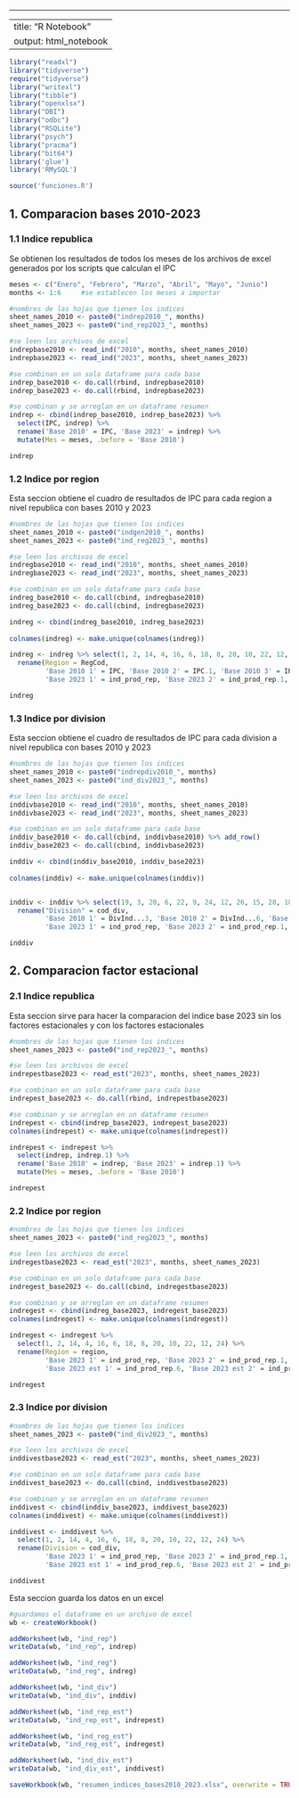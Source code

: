 ------------------------------------------------------------------------

---
title: "R Notebook"
output: html_notebook
---

```r
library("readxl")
library("tidyverse")
require("tidyverse")
library("writexl")
library("tibble")
library("openxlsx")
library("DBI")
library("odbc")
library("RSQLite")
library("psych")
library("pracma")
library("bit64")
library('glue')
library('RMySQL')

source('funciones.R')
```

## 1. Comparacion bases 2010-2023

### 1.1 Indice republica

Se obtienen los resultados de todos los meses de los archivos de excel generados por los scripts que calculan el IPC

```r
meses <- c("Enero", "Febrero", "Marzo", "Abril", "Mayo", "Junio")
months <- 1:6     #se establecen los meses a importar
```

```r
#nombres de las hojas que tienen los indices
sheet_names_2010 <- paste0("indrep2010_", months)
sheet_names_2023 <- paste0("ind_rep2023_", months)

#se leen los archivos de excel
indrepbase2010 <- read_ind("2010", months, sheet_names_2010)
indrepbase2023 <- read_ind("2023", months, sheet_names_2023)

#se combinan en un solo dataframe para cada base
indrep_base2010 <- do.call(rbind, indrepbase2010)
indrep_base2023 <- do.call(rbind, indrepbase2023)

#se combinan y se arreglan en un dataframe resumen
indrep <- cbind(indrep_base2010, indrep_base2023) %>% 
  select(IPC, indrep) %>% 
  rename('Base 2010' = IPC, 'Base 2023' = indrep) %>% 
  mutate(Mes = meses, .before = 'Base 2010')

indrep
```

### 1.2 Indice por region

Esta seccion obtiene el cuadro de resultados de IPC para cada region a nivel republica con bases 2010 y 2023

```r
#nombres de las hojas que tienen los indices
sheet_names_2010 <- paste0("indgen2010_", months)
sheet_names_2023 <- paste0("ind_reg2023_", months)

#se leen los archivos de excel
indregbase2010 <- read_ind("2010", months, sheet_names_2010)
indregbase2023 <- read_ind("2023", months, sheet_names_2023)

#se combinan en un solo dataframe para cada base
indreg_base2010 <- do.call(cbind, indregbase2010)
indreg_base2023 <- do.call(cbind, indregbase2023)

indreg <- cbind(indreg_base2010, indreg_base2023) 
 
colnames(indreg) <- make.unique(colnames(indreg))

indreg <- indreg %>% select(1, 2, 14, 4, 16, 6, 18, 8, 20, 10, 22, 12, 24) %>% 
  rename(Region = RegCod, 
         'Base 2010 1' = IPC, 'Base 2010 2' = IPC.1, 'Base 2010 3' = IPC.2, 'Base 2010 4' = IPC.3, 'Base 2010 5' = IPC.4, 'Base 2010 6' = IPC.5, 
         'Base 2023 1' = ind_prod_rep, 'Base 2023 2' = ind_prod_rep.1, 'Base 2023 3' = ind_prod_rep.2, 'Base 2023 4' = ind_prod_rep.3, 'Base 2023 5' = ind_prod_rep.4, 'Base 2023 6' = ind_prod_rep.5) #toda esta parte es mejor que la automatice tambien

indreg
```

### 1.3 Indice por division

Esta seccion obtiene el cuadro de resultados de IPC para cada division a nivel republica con bases 2010 y 2023

```r
#nombres de las hojas que tienen los indices
sheet_names_2010 <- paste0("indrepdiv2010_", months)
sheet_names_2023 <- paste0("ind_div2023_", months)

#se leen los archivos de excel
inddivbase2010 <- read_ind("2010", months, sheet_names_2010)
inddivbase2023 <- read_ind("2023", months, sheet_names_2023)

#se combinan en un solo dataframe para cada base
inddiv_base2010 <- do.call(cbind, inddivbase2010) %>% add_row()
inddiv_base2023 <- do.call(cbind, inddivbase2023)

inddiv <- cbind(inddiv_base2010, inddiv_base2023) 
 
colnames(inddiv) <- make.unique(colnames(inddiv))


inddiv <- inddiv %>% select(19, 3, 20, 6, 22, 9, 24, 12, 26, 15, 28, 18, 30) %>% 
  rename("Division" = cod_div, 
         'Base 2010 1' = DivInd...3, 'Base 2010 2' = DivInd...6, 'Base 2010 3' = DivInd...9, 'Base 2010 4' = DivInd...12, 'Base 2010 5' = DivInd...15, 'Base 2010 6' = DivInd...18,
         'Base 2023 1' = ind_prod_rep, 'Base 2023 2' = ind_prod_rep.1, 'Base 2023 3' = ind_prod_rep.2, 'Base 2023 4' = ind_prod_rep.3, 'Base 2023 5' = ind_prod_rep.4, 'Base 2023 6' = ind_prod_rep.5)

inddiv
```

## 2. Comparacion factor estacional

### 2.1 Indice republica

Esta seccion sirve para hacer la comparacion del indice base 2023 sin los factores estacionales y con los factores estacionales

```r
#nombres de las hojas que tienen los indices
sheet_names_2023 <- paste0("ind_rep2023_", months)

#se leen los archivos de excel
indrepestbase2023 <- read_est("2023", months, sheet_names_2023)

#se combinan en un solo dataframe para cada base
indrepest_base2023 <- do.call(rbind, indrepestbase2023)

#se combinan y se arreglan en un dataframe resumen
indrepest <- cbind(indrep_base2023, indrepest_base2023)
colnames(indrepest) <- make.unique(colnames(indrepest))

indrepest <- indrepest %>% 
  select(indrep, indrep.1) %>% 
  rename('Base 2010' = indrep, 'Base 2023' = indrep.1) %>% 
  mutate(Mes = meses, .before = 'Base 2010')

indrepest
```

### 2.2 Indice por region

```r
#nombres de las hojas que tienen los indices
sheet_names_2023 <- paste0("ind_reg2023_", months)

#se leen los archivos de excel
indregestbase2023 <- read_est("2023", months, sheet_names_2023)

#se combinan en un solo dataframe para cada base
indregest_base2023 <- do.call(cbind, indregestbase2023)

#se combinan y se arreglan en un dataframe resumen
indregest <- cbind(indreg_base2023, indregest_base2023)
colnames(indregest) <- make.unique(colnames(indregest))

indregest <- indregest %>% 
  select(1, 2, 14, 4, 16, 6, 18, 8, 20, 10, 22, 12, 24) %>% 
  rename(Region = region,
         'Base 2023 1' = ind_prod_rep, 'Base 2023 2' = ind_prod_rep.1, 'Base 2023 3' = ind_prod_rep.2, 'Base 2023 4' = ind_prod_rep.3, 'Base 2023 5' = ind_prod_rep.4, 'Base 2023 6' = ind_prod_rep.5,
         'Base 2023 est 1' = ind_prod_rep.6, 'Base 2023 est 2' = ind_prod_rep.7, 'Base 2023 est 3' = ind_prod_rep.8, 'Base 2023 est 4' = ind_prod_rep.9, 'Base 2023 est 5' = ind_prod_rep.10, 'Base 2023 est 6' = ind_prod_rep.11)

indregest
```

### 2.3 Indice por division

```r
#nombres de las hojas que tienen los indices
sheet_names_2023 <- paste0("ind_div2023_", months)

#se leen los archivos de excel
inddivestbase2023 <- read_est("2023", months, sheet_names_2023)

#se combinan en un solo dataframe para cada base
inddivest_base2023 <- do.call(cbind, inddivestbase2023)

#se combinan y se arreglan en un dataframe resumen
inddivest <- cbind(inddiv_base2023, inddivest_base2023)
colnames(inddivest) <- make.unique(colnames(inddivest))

inddivest <- inddivest %>% 
  select(1, 2, 14, 4, 16, 6, 18, 8, 20, 10, 22, 12, 24) %>% 
  rename(Division = cod_div,
         'Base 2023 1' = ind_prod_rep, 'Base 2023 2' = ind_prod_rep.1, 'Base 2023 3' = ind_prod_rep.2, 'Base 2023 4' = ind_prod_rep.3, 'Base 2023 5' = ind_prod_rep.4, 'Base 2023 6' = ind_prod_rep.5,
         'Base 2023 est 1' = ind_prod_rep.6, 'Base 2023 est 2' = ind_prod_rep.7, 'Base 2023 est 3' = ind_prod_rep.8, 'Base 2023 est 4' = ind_prod_rep.9, 'Base 2023 est 5' = ind_prod_rep.10, 'Base 2023 est 6' = ind_prod_rep.11)

inddivest
```

Esta seccion guarda los datos en un excel

```r
#guardamos el dataframe en un archivo de excel
wb <- createWorkbook()

addWorksheet(wb, "ind_rep")
writeData(wb, "ind_rep", indrep)

addWorksheet(wb, "ind_reg")
writeData(wb, "ind_reg", indreg)

addWorksheet(wb, "ind_div")
writeData(wb, "ind_div", inddiv)

addWorksheet(wb, "ind_rep_est")
writeData(wb, "ind_rep_est", indrepest)

addWorksheet(wb, "ind_reg_est")
writeData(wb, "ind_reg_est", indregest)

addWorksheet(wb, "ind_div_est")
writeData(wb, "ind_div_est", inddivest)

saveWorkbook(wb, "resumen_indices_bases2010_2023.xlsx", overwrite = TRUE)
```
